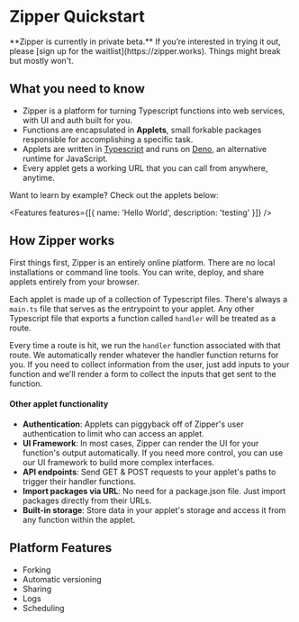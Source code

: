 
# Zipper Quickstart

<Callout type="info" emoji="👾">
  **Zipper is currently in private beta.** If you’re interested in trying it
  out, please [sign up for the waitlist](https://zipper.works). Things might
  break but mostly won't.
</Callout>

## What you need to know

- Zipper is a platform for turning Typescript functions into web services, with UI and auth built for you.
- Functions are encapsulated in **Applets**, small forkable packages responsible for accomplishing a specific task.
- Applets are written in [Typescript](https://www.typescriptlang.org/docs/) and runs on [Deno](https://deno.land), an alternative runtime for JavaScript.
- Every applet gets a working URL that you can call from anywhere, anytime.

Want to learn by example? Check out the applets below:

<Features features={[{ name: 'Hello World', description: 'testing' }]} />

## How Zipper works

First things first, Zipper is an entirely online platform. There are no local installations or command line tools. You can write, deploy, and share applets entirely from your browser.

Each applet is made up of a collection of Typescript files. There's always a `main.ts` file that serves as the entrypoint to your applet. Any other Typescript file that exports a function called `handler` will be treated as a route.

Every time a route is hit, we run the `handler` function associated with that route. We automatically render whatever the handler function returns for you. If you need to collect information from the user, just add inputs to your function and we'll render a form to collect the inputs that get sent to the function.

#### Other applet functionality

- **Authentication**: Applets can piggyback off of Zipper's user authentication to limit who can access an applet.
- **UI Framework**: In most cases, Zipper can render the UI for your function's output automatically. If you need more control, you can use our UI framework to build more complex interfaces.
- **API endpoints**: Send GET & POST requests to your applet's paths to trigger their handler functions.
- **Import packages via URL**: No need for a package.json file. Just import packages directly from their URLs.
- **Built-in storage**: Store data in your applet's storage and access it from any function within the applet.

## Platform Features

- Forking
- Automatic versioning
- Sharing
- Logs
- Scheduling
